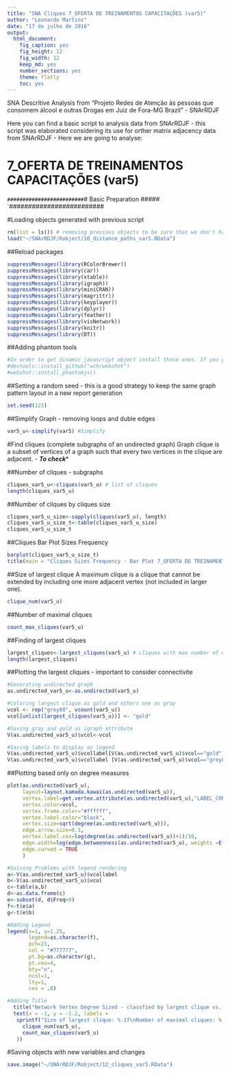 ```yaml
---
title: "SNA Cliques 7_OFERTA DE TREINAMENTOS CAPACITAÇÕES (var5)"
author: "Leonardo Martins"
date: "17 de julho de 2016"
output: 
  html_document: 
    fig_caption: yes
    fig_height: 12
    fig_width: 12
    keep_md: yes
    number_sections: yes
    theme: flatly
    toc: yes
---
```

SNA Descritive Analysis from "Projeto Redes de Atenção às pessoas que consomem álcool e outras Drogas em Juiz de Fora-MG   Brazil"  - SNArRDJF

Here you can find a basic script to analysis data from SNArRDJF - this script was elaborated considering its use for orther matrix adjacency data from SNArRDJF - Here we are going to analyse:

# 7_OFERTA DE TREINAMENTOS CAPACITAÇÕES (var5)

`#########################
`# Basic Preparation #####
`#########################

#Loading objects generated with previous script 
```r
rm(list = ls()) # removing previous objects to be sure that we don't have objects conflicts name
load("~/SNArRDJF/Robject/10_distance_paths_var5.RData")
```
##Reload packages
```r
suppressMessages(library(RColorBrewer))
suppressMessages(library(car))
suppressMessages(library(xtable))
suppressMessages(library(igraph))
suppressMessages(library(miniCRAN))
suppressMessages(library(magrittr))
suppressMessages(library(keyplayer))
suppressMessages(library(dplyr))
suppressMessages(library(feather))
suppressMessages(library(visNetwork))
suppressMessages(library(knitr))
suppressMessages(library(DT))
```
##Adding phantom tools
```r
#In order to get dinamic javascript object install those ones. If you get problems installing go to Stackoverflow.com and type your error to discover what to do. In some cases the libraries need to be intalled in outside R libs.
#devtools::install_github("wch/webshot")
#webshot::install_phantomjs()
```
##Setting a random seed - this is a good strategy to keep the same graph pattern layout in a new report generation
```r
set.seed(123)
```

##Simplify Graph - removing loops and duble edges 
```r
var5_u<-simplify(var5) #Simplify
```

#Find cliques (complete subgraphs of an undirected graph)
Graph clique is a subset of vertices of a graph such that every two vertices in the clique are adjacent. - ***To check****

##Number of cliques - subgraphs
```r
cliques_var5_u<-cliques(var5_u) # list of cliques 
length(cliques_var5_u)
```
##Number of cliques by cliques size
```r
cliques_var5_u_size<-sapply(cliques(var5_u), length) 
cliques_var5_u_size_t<-table(cliques_var5_u_size)
cliques_var5_u_size_t
```

##Cliques Bar Plot Sizes Frequency
```r
barplot(cliques_var5_u_size_t)
title(main = "Cliques Sizes Frequency - Bar Plot 7_OFERTA DE TREINAMENTOS CAPACITAÇÕES (var5)", font.main = 4)
```

##Size of largest clique 
A maximum clique is a clique that cannot be extended by including one more adjacent vertex (not included in larger one). 
```r
clique_num(var5_u)
```
##Number of maximal cliques
```r
count_max_cliques(var5_u)
```
##Finding of largest cliques
```r
largest_cliques<-largest_cliques(var5_u) # cliques with max number of nodes
length(largest_cliques)
```

##Plotting the largest cliques - important to consider connectivite 
```r
#Generating undirected graph
as.undirected_var5_u<-as.undirected(var5_u)

#Coloring largest clique as gold and others one as gray
vcol <- rep("grey80", vcount(var5_u))
vcol[unlist(largest_cliques(var5_u))] <- "gold"

#Saving gray and gold as igraph attribute
V(as.undirected_var5_u)$vcol<-vcol

#Saving labels to display as legend
V(as.undirected_var5_u)$vcollabel[V(as.undirected_var5_u)$vcol=="gold"]<-"Largets Clique"
V(as.undirected_var5_u)$vcollabel [V(as.undirected_var5_u)$vcol=="grey80"]<-"Others"
```

##Plotting based only on degree measures 
```r
plot(as.undirected(var5_u), 
     layout=layout.kamada.kawai(as.undirected(var5_u)), 
     vertex.label=get.vertex.attribute(as.undirected(var5_u),"LABEL_COR"),
     vertex.color=vcol,
     vertex.frame.color="#ffffff",
     vertex.label.color="black",
     vertex.size=sqrt(degree(as.undirected(var5_u))),
     edge.arrow.size=0.1,
     vertex.label.cex=log(degree(as.undirected(var5_u))+1)/10,
     edge.width=log(edge.betweenness(as.undirected(var5_u), weights =E(as.undirected(var5_u))$var5))/50,
     edge.curved = TRUE
     )

#Solving Problems with legend rendering 
a<-V(as.undirected_var5_u)$vcollabel
b<-V(as.undirected_var5_u)$vcol
c<-table(a,b)
d<-as.data.frame(c)
e<-subset(d, d$Freq>0)
f<-t(e$a)
g<-t(e$b)

#Adding Legend
legend(x=1, y=1.25,
       legend=as.character(f),
       pch=21,
       col = "#777777", 
       pt.bg=as.character(g),
       pt.cex=4,
       bty="n", 
       ncol=1,
       lty=1,
       cex = .8)

#Adding Title
  title("Network Vertex Degree Sized - classfied by largest clique vs. others", sub = "Source: from authors ")
  text(x = -1, y = -1.2, labels = 
   sprintf("Size of largest clique: %.1f\nNumber of maximal cliques: %.1f",
     clique_num(var5_u), 
     count_max_cliques(var5_u)
   ))
```

#Saving objects with new variables and changes
```r
save.image("~/SNArRDJF/Robject/12_cliques_var5.RData") 
```


